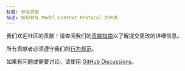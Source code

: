 ```yaml
---
标题: 参与贡献  
描述: 如何参与 Model Context Protocol 的开发  
---
```


我们欢迎社区的贡献！请查阅我们的[贡献指南](https://github.com/modelcontextprotocol/.github/blob/main/CONTRIBUTING.md)以了解提交更改的详细信息。

所有贡献者必须遵守我们的[行为规范](https://github.com/modelcontextprotocol/.github/blob/main/CODE_OF_CONDUCT.md)。

如果有问题或需要讨论，请使用 [GitHub Discussions](https://github.com/orgs/modelcontextprotocol/discussions)。